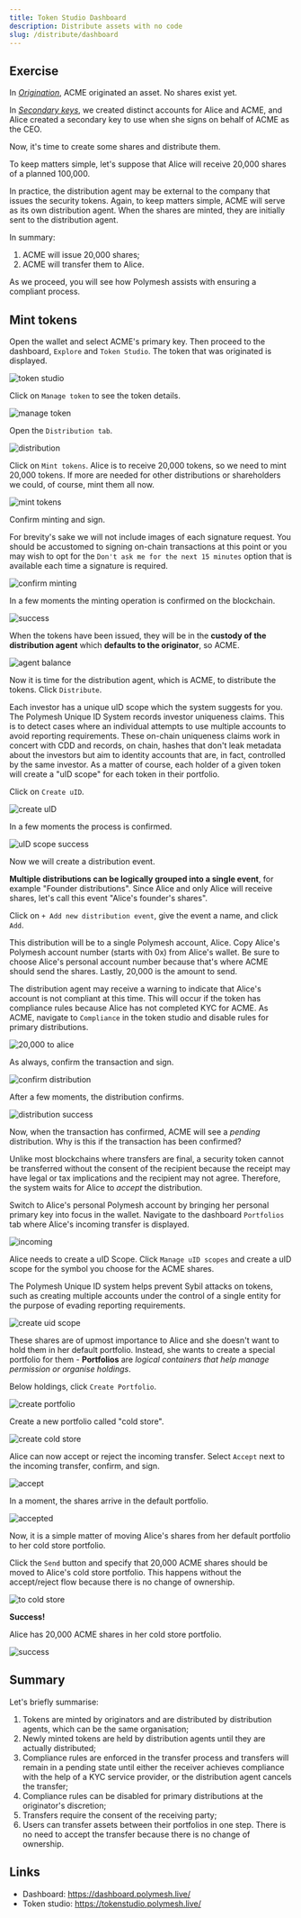 ```yaml
---
title: Token Studio Dashboard
description: Distribute assets with no code
slug: /distribute/dashboard
---
```



## Exercise

In _[Origination](/originate/dashboard)_, ACME originated an asset. No shares exist yet.

In _[Secondary keys](/originate/secondary-keys)_, we created distinct accounts for Alice and ACME, and Alice created a secondary key to use when she signs on behalf of ACME as the CEO.

Now, it's time to create some shares and distribute them.

To keep matters simple, let's suppose that Alice will receive 20,000 shares of a planned 100,000.

In practice, the distribution agent may be external to the company that issues the security tokens. Again, to keep matters simple, ACME will serve as its own distribution agent. When the shares are minted, they are initially sent to the distribution agent.

In summary:

1. ACME will issue 20,000 shares;
2. ACME will transfer them to Alice.

As we proceed, you will see how Polymesh assists with ensuring a compliant process.

## Mint tokens

Open the wallet and select ACME's primary key. Then proceed to the dashboard, `Explore` and `Token Studio`. The token that was originated is displayed.

![token studio](images/02-token.png)

Click on `Manage token` to see the token details.

![manage token](images/03-manage-token.png)

Open the `Distribution tab`.

![distribution](images/04-distribution.png)

Click on `Mint tokens`. Alice is to receive 20,000 tokens, so we need to mint 20,000 tokens. If more are needed for other distributions or shareholders we could, of course, mint them all now.

![mint tokens](images/05-mint.png)

Confirm minting and sign.

<HighlightBox type="info">

For brevity's sake we will not include images of each signature request. You should be accustomed to signing on-chain transactions at this point or you may wish to opt for the `Don't ask me for the next 15 minutes` option that is available each time a signature is required.

</HighlightBox>

![confirm minting](images/06-confirm-mint.png)

In a few moments the minting operation is confirmed on the blockchain.

![success](images/08-success.png)

When the tokens have been issued, they will be in the **custody of the distribution agent** which **defaults to the originator**, so ACME.

![agent balance](images/09-agents-balance.png)

Now it is time for the distribution agent, which is ACME, to distribute the tokens. Click `Distribute`.

Each investor has a unique uID scope which the system suggests for you. The Polymesh Unique ID System records investor uniqueness claims. This is to detect cases where an individual attempts to use multiple accounts to avoid reporting requirements. These on-chain uniqueness claims work in concert with CDD and records, on chain, hashes that don't leak metadata about the investors but aim to identity accounts that are, in fact, controlled by the same investor. As a matter of course, each holder of a given token will create a "uID scope" for each token in their portfolio. 

Click on `Create uID`.

![create uID](images/10-investor-uid.png)

In a few moments the process is confirmed.

![uID scope success](images/11-success-uid.png)

Now we will create a distribution event.

**Multiple distributions can be logically grouped into a single event**, for example "Founder distributions". Since Alice and only Alice will receive shares, let's call this event "Alice's founder's shares".

Click on `+ Add new distribution event`, give the event a name, and click `Add`.

This distribution will be to a single Polymesh account, Alice. Copy Alice's Polymesh account number (starts with 0x) from Alice's wallet. Be sure to choose Alice's personal account number because that's where ACME should send the shares. Lastly, 20,000 is the amount to send.

<HighlightBox type="tip">

The distribution agent may receive a warning to indicate that Alice's account is not compliant at this time. This will occur if the token has compliance rules because Alice has not completed KYC for ACME. As ACME, navigate to `Compliance` in the token studio and disable rules for primary distributions.

</HighlightBox>

![20,000 to alice](images/14-to-alice.png)

As always, confirm the transaction and sign.

![confirm distribution](images/15-confirm.png)

After a few moments, the distribution confirms.

![distribution success](images/16-pending.png)

Now, when the transaction has confirmed, ACME will see a _pending_ distribution. Why is this if the transaction has been confirmed?

Unlike most blockchains where transfers are final, a security token cannot be transferred without the consent of the recipient because the receipt may have legal or tax implications and the recipient may not agree. Therefore, the system waits for Alice to _accept_ the distribution.

Switch to Alice's personal Polymesh account by bringing her personal primary key into focus in the wallet. Navigate to the dashboard `Portfolios` tab where Alice's incoming transfer is displayed.

![incoming](images/18-incoming.png)

Alice needs to create a uID Scope. Click `Manage uID scopes` and create a uID scope for the symbol you choose for the ACME shares.

The Polymesh Unique ID system helps prevent Sybil attacks on tokens, such as creating multiple accounts under the control of a single entity for the purpose of evading reporting requirements.

![create uid scope](images/26-scope.png)

These shares are of upmost importance to Alice and she doesn't want to hold them in her default portfolio. Instead, she wants to create a special portfolio for them - **Portfolios** are _logical containers that help manage permission or organise holdings_.

Below holdings, click `Create Portfolio`.

![create portfolio](images/19-to-portolio.png)

Create a new portfolio called "cold store".

![create cold store](images/20-create-cold-store.png)

Alice can now accept or reject the incoming transfer. Select `Accept` next to the incoming transfer, confirm, and sign.

![accept](images/24-accepting.png)

In a moment, the shares arrive in the default portfolio.

![accepted](images/28-unassigned.png)

Now, it is a simple matter of moving Alice's shares from her default portfolio to her cold store portfolio.

Click the `Send` button and specify that 20,000 ACME shares should be moved to Alice's cold store portfolio. This happens without the accept/reject flow because there is no change of ownership.

![to cold store](images/29-to-cold.png)

**Success!**

Alice has 20,000 ACME shares in her cold store portfolio.

![success](images/30-stored.png)

## Summary

Let's briefly summarise:

1. Tokens are minted by originators and are distributed by distribution agents, which can be the same organisation;
2. Newly minted tokens are held by distribution agents until they are actually distributed;
3. Compliance rules are enforced in the transfer process and transfers will remain in a pending state until either the receiver achieves compliance with the help of a KYC service provider, or the distribution agent cancels the transfer;
4. Compliance rules can be disabled for primary distributions at the originator's discretion;
5. Transfers require the consent of the receiving party;
6. Users can transfer assets between their portfolios in one step. There is no need to accept the transfer because there is no change of ownership.

## Links

- Dashboard: https://dashboard.polymesh.live/
- Token studio: https://tokenstudio.polymesh.live/
